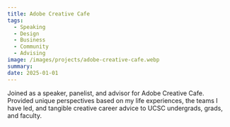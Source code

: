 ```yaml
---
title: Adobe Creative Cafe
tags:
  - Speaking
  - Design
  - Business
  - Community
  - Advising
image: /images/projects/adobe-creative-cafe.webp
summary:
date: 2025-01-01
---
```


Joined as a speaker, panelist, and advisor for Adobe Creative Cafe. Provided unique perspectives based on my life experiences, the teams I have led, and tangible creative career advice to UCSC undergrads, grads, and faculty.
